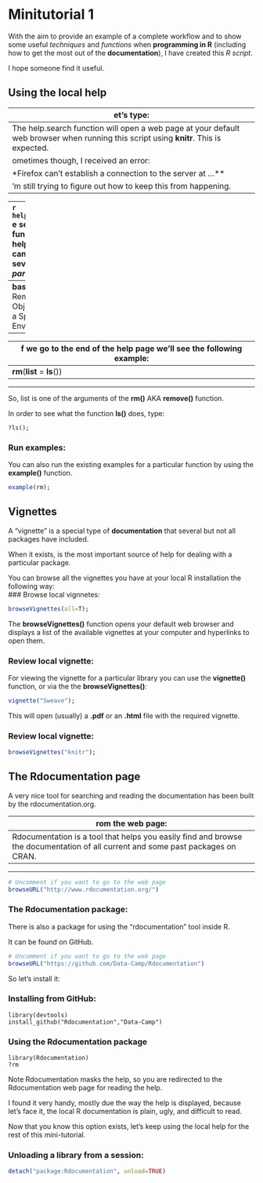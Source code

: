 Minitutorial 1
========================================================

With the aim to provide an example of a complete workflow and to show some useful *techniques* and *functions* when **programming in R** (including how to get the most out of the **documentation**), I have created this *R script*.

I hope someone find it useful.

Using the local help
--------------------
Let's type:
 ---
> The help.search function will open a web page at your default web browser when running this script using **knitr**. This is expected.  
Sometimes though, I received an error:  
**Firefox can't establish a connection to the server at ...**  
I'm still trying to figure out how to keep this from happening.
 
 ---
```r
?help.search;
```
We see the function **help.search()** can take several *parameters*.  

We will use by now only the arguments *pattern* and *package*.
```r
help.search("remove objects", package = "base");
```
The help page returns:  
 ----
>    **base::rm**      Remove Objects from a Specified Environment  

 ----
If we go to the end of the help page we'll see the following example:  
 ----
>  **rm**(**list** = **ls**())  

 ----  

So, list is one of the arguments of the **rm()** AKA **remove()** function.  

In order to see what the function **ls()** does, type:
```rls
?ls();
```

### Run examples:
You can also run the existing examples for a particular function by using the **example()** function.
```r
example(rm);
```
Vignettes
---------
A "vignette" is a special type of **documentation** that several but not all packages have included.  

When it exists, is the most important source of help for dealing with a particular package.  

You can browse all the vignettes you have at your local R installation the following way:  
### Browse local vignnetes:
```r
browseVignettes(all=T);
```
The **browseVignettes()** function opens your default web browser and displays a list of the available vignettes at your computer and hyperlinks to open them.  

### Review local vignette:
For viewing the vignette for a particular library you can use the **vignette()** function, or via the the **browseVignettes()**:
```r
vignette("Sweave");
```
This will open (usually) a **.pdf** or an **.html** file with the required vignette.

### Review local vignette:
```r
browseVignettes("knitr");
```
The Rdocumentation page
-----------------------
A very nice tool for searching and reading the documentation has been built by the rdocumentation.org.  

From the web page:
 ---
> Rdocumentation is a tool that helps you easily find and browse the documentation of all current and some past packages on CRAN.

 ---
```r
# Uncomment if you want to go to the web page
browseURL("http://www.rdocumentation.org/")
```
### The Rdocumentation package:
There is also a package for using the "rdocumentation" tool inside R.  

It can be found on GitHub.
```r
# Uncomment if you want to go to the web page
browseURL("https://github.com/Data-Camp/Rdocumentation")
```

So let's install it:

### Installing from GitHub:
```rdevtools
library(devtools)
install_github("Rdocumentation","Data-Camp")
```
### Using the Rdocumentation package
```rRdocEx
library(Rdocumentation)
?rm
```
Note Rdocumentation masks the help, so you are redirected to the Rdocumentation web page for reading the help.  

I found it very handy, mostly due the way the help is displayed, because let's face it, the local R documentation is plain, ugly, and difficult to read.

Now that you know this option exists, let's keep using the local help for the rest of this mini-tutorial.

### Unloading a library from a session:
```r
detach("package:Rdocumentation", unload=TRUE)
```
